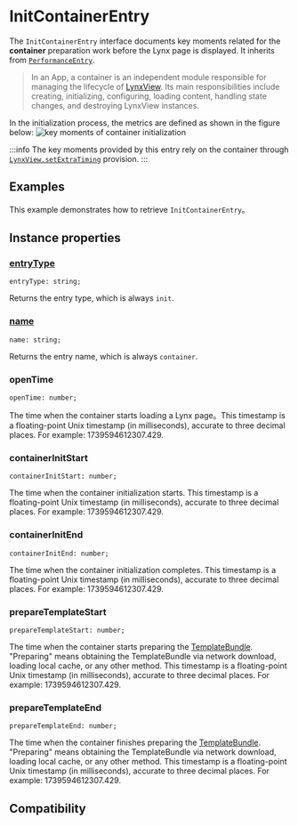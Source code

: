 # InitContainerEntry

The `InitContainerEntry` interface documents key moments related for the **container** preparation work before the Lynx page is displayed. It inherits from [`PerformanceEntry`](api/lynx-api/performance-api/performance-entry).

> In an App, a container is an independent module responsible for managing the lifecycle of [LynxView](guide/spec#lynxview). Its main responsibilities include creating, initializing, configuring, loading content, handling state changes, and destroying LynxView instances.

In the initialization process, the metrics are defined as shown in the figure below:
![key moments of container initialization](/assets/doc/init-container-entry.png)

:::info
The key moments provided by this entry rely on the container through [`LynxView.setExtraTiming`](api/lynx-native-api/lynx-view/set-extra-timing) provision.
:::

## Examples

This example demonstrates how to retrieve `InitContainerEntry`。


<Go
  example="performance-api"
  defaultFile="src/init_container_entry/index.tsx"
  defaultEntryFile="dist/InitContainerEntry.lynx.bundle"
  img="/assets/doc/init-container-entry-demo.jpeg"
  entry="src/init_container_entry"
  highlight="{10-22}"
/>

## Instance properties

### [entryType](api/lynx-api/performance-api/performance-entry#entryType)

```tsx
entryType: string;
```

Returns the entry type, which is always `init`.

### [name](api/lynx-api/performance-api/performance-entry#name)

```tsx
name: string;
```

Returns the entry name, which is always `container`.

### openTime

```tsx
openTime: number;
```

The time when the container starts loading a Lynx page。This timestamp is a floating-point Unix timestamp (in milliseconds), accurate to three decimal places. For example: 1739594612307.429.

### containerInitStart

```tsx
containerInitStart: number;
```

The time when the container initialization starts. This timestamp is a floating-point Unix timestamp (in milliseconds), accurate to three decimal places. For example: 1739594612307.429.

### containerInitEnd

```tsx
containerInitEnd: number;
```

The time when the container initialization completes. This timestamp is a floating-point Unix timestamp (in milliseconds), accurate to three decimal places. For example: 1739594612307.429.

### prepareTemplateStart

```tsx
prepareTemplateStart: number;
```

The time when the container starts preparing the [TemplateBundle](guide/spec#app-bundle-aka-template-bundle). "Preparing" means obtaining the TemplateBundle via network download, loading local cache, or any other method. This timestamp is a floating-point Unix timestamp (in milliseconds), accurate to three decimal places. For example: 1739594612307.429.

### prepareTemplateEnd

```tsx
prepareTemplateEnd: number;
```

The time when the container finishes preparing the [TemplateBundle](guide/spec#app-bundle-aka-template-bundle). "Preparing" means obtaining the TemplateBundle via network download, loading local cache, or any other method. This timestamp is a floating-point Unix timestamp (in milliseconds), accurate to three decimal places. For example: 1739594612307.429.

## Compatibility


<LegacyCompatTable metadata="lynx-api/performance-api/performance-entry/init-container-entry" />
